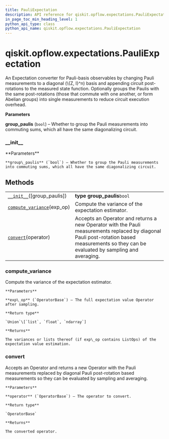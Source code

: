 ```yaml
---
title: PauliExpectation
description: API reference for qiskit.opflow.expectations.PauliExpectation
in_page_toc_min_heading_level: 1
python_api_type: class
python_api_name: qiskit.opflow.expectations.PauliExpectation
---
```


<span id="qiskit-opflow-expectations-pauliexpectation" />

# qiskit.opflow\.expectations.PauliExpectation

<Class id="qiskit.opflow.expectations.PauliExpectation" isDedicatedPage={true} github="https://github.com/qiskit/qiskit/tree/stable/0.18/qiskit/opflow/expectations/pauli_expectation.py" signature="PauliExpectation(group_paulis=True)" modifiers="class">
  An Expectation converter for Pauli-basis observables by changing Pauli measurements to a diagonal (\{Z, I}^n) basis and appending circuit post-rotations to the measured state function. Optionally groups the Paulis with the same post-rotations (those that commute with one another, or form Abelian groups) into single measurements to reduce circuit execution overhead.

  **Parameters**

  **group\_paulis** (`bool`) – Whether to group the Pauli measurements into commuting sums, which all have the same diagonalizing circuit.

  ### \_\_init\_\_

  <Function id="qiskit.opflow.expectations.PauliExpectation.__init__" signature="__init__(group_paulis=True)">
    **Parameters**

    **group\_paulis** (`bool`) – Whether to group the Pauli measurements into commuting sums, which all have the same diagonalizing circuit.
  </Function>

  ## Methods

  |                                                                                                                                                             |                                                                                                                                                                                            |
  | ----------------------------------------------------------------------------------------------------------------------------------------------------------- | ------------------------------------------------------------------------------------------------------------------------------------------------------------------------------------------ |
  | [`__init__`](#qiskit.opflow.expectations.PauliExpectation.__init__ "qiskit.opflow.expectations.PauliExpectation.__init__")(\[group\_paulis])                | **type group\_paulis**`bool`                                                                                                                                                               |
  | [`compute_variance`](#qiskit.opflow.expectations.PauliExpectation.compute_variance "qiskit.opflow.expectations.PauliExpectation.compute_variance")(exp\_op) | Compute the variance of the expectation estimator.                                                                                                                                         |
  | [`convert`](#qiskit.opflow.expectations.PauliExpectation.convert "qiskit.opflow.expectations.PauliExpectation.convert")(operator)                           | Accepts an Operator and returns a new Operator with the Pauli measurements replaced by diagonal Pauli post-rotation based measurements so they can be evaluated by sampling and averaging. |

  ### compute\_variance

  <Function id="qiskit.opflow.expectations.PauliExpectation.compute_variance" signature="compute_variance(exp_op)">
    Compute the variance of the expectation estimator.

    **Parameters**

    **exp\_op** (`OperatorBase`) – The full expectation value Operator after sampling.

    **Return type**

    `Union`\[`list`, `float`, `ndarray`]

    **Returns**

    The variances or lists thereof (if exp\_op contains ListOps) of the expectation value estimation.
  </Function>

  ### convert

  <Function id="qiskit.opflow.expectations.PauliExpectation.convert" signature="convert(operator)">
    Accepts an Operator and returns a new Operator with the Pauli measurements replaced by diagonal Pauli post-rotation based measurements so they can be evaluated by sampling and averaging.

    **Parameters**

    **operator** (`OperatorBase`) – The operator to convert.

    **Return type**

    `OperatorBase`

    **Returns**

    The converted operator.
  </Function>
</Class>

